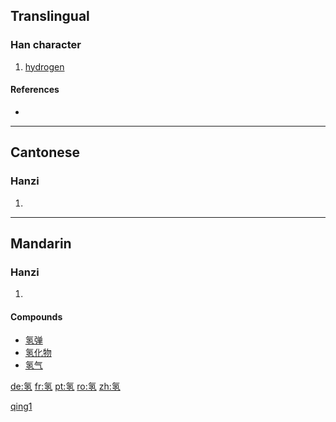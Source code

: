 {{see|氫}}
==Translingual==

===Han character===
{{Han char|rn=84|rad=气|as=05|sn=9|four=|canj=人弓弓人一 (ONNOM)}}

# [[hydrogen]]

====References====
* {{Han ref|kx=0599.111|hdz=32011.070|uh=6C22|ud=27682}}

----

==Cantonese==

===Hanzi===
{{yue-hanzi|jyut=|y=hing1}}

# {{defn|Cantonese}}

----

==Mandarin==

===Hanzi===
{{cmn-hanzi|tra=氫|pin=[[qīng]] ([[qing1]])|wg=ch'ing<sup>1</sup>}}

# {{defn|Mandarin}}

====Compounds====
* [[氢弹]]
* [[氢化物]]
* [[氢气]]

[[Category:zh-cn:Chemical elements|qing1]]

[[de:氢]]
[[fr:氢]]
[[pt:氢]]
[[ro:氢]]
[[zh:氢]]